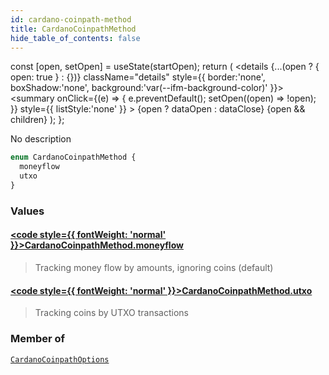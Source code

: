 ```yaml
---
id: cardano-coinpath-method
title: CardanoCoinpathMethod
hide_table_of_contents: false
---
```







  const [open, setOpen] = useState(startOpen);
  return (
    <details {...(open ? { open: true } : {})} className="details" style={{ border:'none', boxShadow:'none', background:'var(--ifm-background-color)' }}>
      <summary
        onClick={(e) => {
          e.preventDefault();
          setOpen((open) => !open);
        }}
        style={{ listStyle:'none' }}
      >
      {open ? dataOpen : dataClose}
      </summary>
      {open && children}
    </details>
  );
};








No description


```graphql
enum CardanoCoinpathMethod {
  moneyflow
  utxo
}
```




### Values

#### [<code style={{ fontWeight: 'normal' }}>CardanoCoinpathMethod.<b>moneyflow</b></code>](#)  
> 
> 
> Tracking money flow by amounts, ignoring coins (default)
> 

#### [<code style={{ fontWeight: 'normal' }}>CardanoCoinpathMethod.<b>utxo</b></code>](#)  
> 
> 
> Tracking coins by UTXO transactions
> 



### Member of

[`CardanoCoinpathOptions`](/docs/v1/graphql-reference/inputs/cardano-coinpath-options)  <Badge class="secondary" text="input"/>

